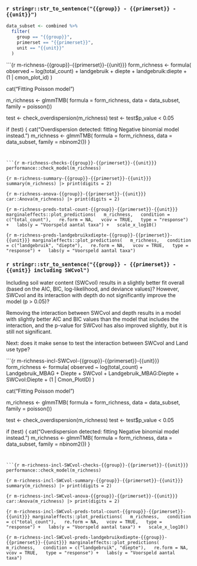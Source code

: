 ### `r stringr::str_to_sentence("{{group}} - {{primerset}} - {{unit}}")`

```r
data_subset <- combined %>%
  filter(
    group == "{{group}}",
    primerset == "{{primerset}}",
    unit == "{{unit}}"
  )
```


```{r m-richness-{{group}}-{{primerset}}-{{unit}}}
form_richness <- formula(
  observed ~
    log(total_count)
  + landgebruik
  + diepte
  + landgebruik:diepte
  + (1 | cmon_plot_id)
  )

cat("Fitting Poisson model")

m_richness <- glmmTMB(
  formula = form_richness,
  data = data_subset,
  family = poisson())

test <- check_overdispersion(m_richness)
test <- test$p_value < 0.05

if (test) {
  cat("Overdispersion detected: fitting Negative binomial model instead.")
  m_richness <- glmmTMB(
    formula = form_richness,
    data = data_subset,
    family = nbinom2())
}
```


```{r m-richness-checks-{{group}}-{{primerset}}-{{unit}}}
performance::check_model(m_richness)
```


```{r m-richness-summary-{{group}}-{{primerset}}-{{unit}}}
summary(m_richness) |> print(digits = 2)
```

```{r m-richness-anova-{{group}}-{{primerset}}-{{unit}}}
car::Anova(m_richness) |> print(digits = 2)
```

```{r m-richness-preds-total-count-{{group}}-{{primerset}}-{{unit}}}
marginaleffects::plot_predictions(
  m_richness,
  condition = c("total_count"),
  re.form = NA,
  vcov = TRUE,
  type = "response") +
  labs(y = "Voorspeld aantal taxa") +
  scale_x_log10()
```

```{r m-richness-preds-landgebruikxdiepte-{{group}}-{{primerset}}-{{unit}}}
marginaleffects::plot_predictions(
  m_richness,
  condition = c("landgebruik", "diepte"),
  re.form = NA,
  vcov = TRUE,
  type = "response") +
  labs(y = "Voorspeld aantal taxa")
```


### `r stringr::str_to_sentence("{{group}} - {{primerset}} - {{unit}} including SWCvol")`

Including soil water content (SWCvol) results in a slightly better fit overall (based on the AIC, BIC, log-likelihood, and deviance values)? However, SWCvol and its interaction with depth do not significantly improve the model (p > 0.05)?

Removing the interaction between SWCvol and depth results in a model with slightly better AIC and BIC values than the model that includes the interaction, and the p-value for SWCvol has also improved slightly, but it is still not significant.

Next: does it make sense to test the interaction between SWCvol and Land use type?


```{r m-richness-incl-SWCvol-{{group}}-{{primerset}}-{{unit}}}
form_richness <- formula(
  observed ~
    log(total_count)
  + Landgebruik_MBAG
  + Diepte
  + SWCvol
  + Landgebruik_MBAG:Diepte
  + SWCvol:Diepte
  + (1 | Cmon_PlotID)
  )

cat("Fitting Poisson model")

m_richness <- glmmTMB(
  formula = form_richness,
  data = data_subset,
  family = poisson())

test <- check_overdispersion(m_richness)
test <- test$p_value < 0.05

if (test) {
  cat("Overdispersion detected: fitting Negative binomial model instead.")
  m_richness <- glmmTMB(
    formula = form_richness,
    data = data_subset,
    family = nbinom2())
}
```


```{r m-richness-incl-SWCvol-checks-{{group}}-{{primerset}}-{{unit}}}
performance::check_model(m_richness)
```


```{r m-richness-incl-SWCvol-summary-{{group}}-{{primerset}}-{{unit}}}
summary(m_richness) |> print(digits = 2)
```

```{r m-richness-incl-SWCvol-anova-{{group}}-{{primerset}}-{{unit}}}
car::Anova(m_richness) |> print(digits = 2)
```

```{r m-richness-incl-SWCvol-preds-total-count-{{group}}-{{primerset}}-{{unit}}}
marginaleffects::plot_predictions(
  m_richness,
  condition = c("total_count"),
  re.form = NA,
  vcov = TRUE,
  type = "response") +
  labs(y = "Voorspeld aantal taxa") +
  scale_x_log10()
```

```{r m-richness-incl-SWCvol-preds-landgebruikxdiepte-{{group}}-{{primerset}}-{{unit}}}
marginaleffects::plot_predictions(
  m_richness,
  condition = c("landgebruik", "diepte"),
  re.form = NA,
  vcov = TRUE,
  type = "response") +
  labs(y = "Voorspeld aantal taxa")
```




